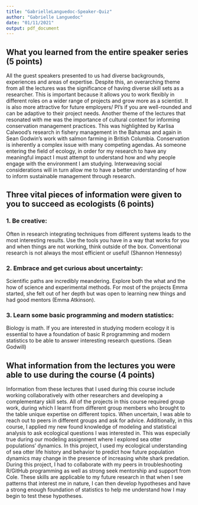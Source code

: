```yaml
---
title: "GabrielleLanguedoc-Speaker-Quiz"
author: "Gabrielle Languedoc"
date: "01/11/2021"
output: pdf_document
---
```


## What you learned from the entire speaker series (5 points) 

All the guest speakers presented to us had diverse backgrounds, experiences and areas of expertise. Despite this, an overarching theme from all the lectures was the significance of having diverse skill sets as a researcher. This is important because it allows you to work flexibly in different roles on a wider range of projects and grow more as a scientist. It is also more attractive for future employers/ PI’s if you are well-rounded and can be adaptive to their project needs. Another theme of the lectures that resonated with me was the importance of cultural context for informing conservation management practices. This was highlighted by Karlisa Calwood’s research in fishery management in the Bahamas and again in Sean Godwin’s work with salmon farming in British Columbia. Conservation is inherently a complex issue with many competing agendas. As someone entering the field of ecology, in order for my research to have any meaningful impact I must attempt to understand how and why people engage with the environment I am studying. Interweaving social considerations will in turn allow me to have a better understanding of how to inform sustainable management through research. 
 
## Three vital pieces of information were given to you to succeed as ecologists (6 points)

### 1. Be creative: 
Often in research integrating techniques from different systems leads to the most interesting results. Use the tools you have in a way that works for you and when things are not working, think outside of the box. Conventional research is not always the most efficient or useful! (Shannon Hennessy)

### 2. Embrace and get curious about uncertainty:
Scientific paths are incredibly meandering. Explore both the what and the how of science and experimental methods. For most of the projects Emma started, she felt out of her depth but was open to learning new things and had good mentors (Emma Atkinson).

### 3. Learn some basic programming and modern statistics:
Biology is math. If you are interested in studying modern ecology it is essential to have a foundation of basic R programming and modern statistics to be able to answer interesting research questions. (Sean Godwill)

\newpage

## What information from the lectures you were able to use during the course (4 points)

Information from these lectures that I used during this course include working collaboratively with other researchers and developing a complementary skill sets. All of the projects in this course required group work, during which I learnt from different group members who brought to the table unique expertise on different topics. When uncertain, I was able to reach out to peers in different groups and ask for advice. Additionally, in this course, I applied my new found knowledge of modeling and statistical analysis to ask ecological questions I was interested in. This was especially true during our modeling assignment where I explored sea otter populations’ dynamics. In this project, I used my ecological understanding of sea otter life history and behavior to predict how future population dynamics may change in the presence of increasing white shark predation. During this project, I had to collaborate with my peers in troubleshooting R/GitHub programming as well as strong seek mentorship and support from Cole. These skills are applicable to my future research in that when I see patterns that interest me in nature, I can then develop hypotheses and have a strong enough foundation of statistics to help me understand how I may begin to test these hypotheses. 
